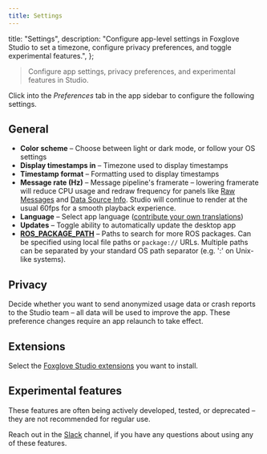 ```yaml
---
title: Settings
---
```


  title: "Settings",
  description:
    "Configure app-level settings in Foxglove Studio to set a timezone, configure privacy preferences, and toggle experimental features.",
};

> Configure app settings, privacy preferences, and experimental features in Studio.

Click into the _Preferences_ tab in the app sidebar to configure the following settings.

## General

- **Color scheme** – Choose between light or dark mode, or follow your OS settings
- **Display timestamps in** – Timezone used to display timestamps
- **Timestamp format** – Formatting used to display timestamps
- **Message rate (Hz)** – Message pipeline's framerate – lowering framerate will reduce CPU usage and redraw frequency for panels like [Raw Messages](/docs/studio/panels/raw-messages) and [Data Source Info](/docs/studio/panels/data-source-info). Studio will continue to render at the usual 60fps for a smooth playback experience.
- **Language** – Select app language ([contribute your own translations](https://github.com/foxglove/studio/blob/main/CONTRIBUTING.md#localization))
- **Updates** – Toggle ability to automatically update the desktop app
- [**ROS_PACKAGE_PATH**](https://wiki.ros.org/ROS/EnvironmentVariables#ROS_PACKAGE_PATH) – Paths to search for more ROS packages. Can be specified using local file paths or `package://` URLs. Multiple paths can be separated by your standard OS path separator (e.g. ':' on Unix-like systems).

## Privacy

Decide whether you want to send anonymized usage data or crash reports to the Studio team – all data will be used to improve the app. These preference changes require an app relaunch to take effect.

## Extensions

Select the [Foxglove Studio extensions](/docs/studio/extensions/getting-started) you want to install.

## Experimental features

These features are often being actively developed, tested, or deprecated – they are not recommended for regular use.

Reach out in the [Slack](/join-slack) channel, if you have any questions about using any of these features.
